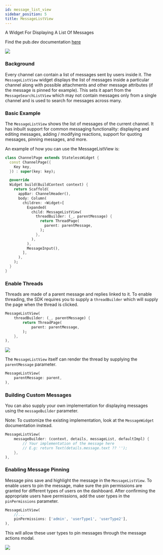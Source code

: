 ```yaml
---
id: message_list_view
sidebar_position: 5
title: MessageListView
---
```


A Widget For Displaying A List Of Messages

Find the pub.dev documentation [here](https://pub.dev/documentation/stream_chat_flutter/latest/stream_chat_flutter/MessageListView-class.html)

![](../assets/message_list_view.png)

### Background

Every channel can contain a list of messages sent by users inside it. The `MessageListView` widget
displays the list of messages inside a particular channel along with possible attachments and
other message attributes (if the message is pinned for example). This sets it apart from the `MessageSearchListView`
which may not contain messages only from a single channel and is used to search for messages across
many.

### Basic Example

The `MessageListView` shows the list of messages of the current channel. It has inbuilt support for
common messaging functionality: displaying and editing messages, adding / modifying reactions, support
for quoting messages, pinning messages, and more.

An example of how you can use the MessageListView is:

```dart
class ChannelPage extends StatelessWidget {
  const ChannelPage({
    Key key,
  }) : super(key: key);

  @override
  Widget build(BuildContext context) {
    return Scaffold(
      appBar: ChannelHeader(),
      body: Column(
        children: <Widget>[
          Expanded(
            child: MessageListView(
              threadBuilder: (_, parentMessage) {
                return ThreadPage(
                  parent: parentMessage,
                );
              },
            ),
          ),
          MessageInput(),
        ],
      ),
    );
  }
}
```

### Enable Threads

Threads are made of a parent message and replies linked to it. To enable threading, the SDK requires you
to supply a `threadBuilder` which will supply the page when the thread is clicked.

```dart
MessageListView(
    threadBuilder: (_, parentMessage) {
        return ThreadPage(
            parent: parentMessage,
        );
    },
),
```

![](../assets/message_list_view_threads.png)

The `MessageListView` itself can render the thread by supplying the `parentMessage` parameter.

```dart
MessageListView(
    parentMessage: parent,
),
```

### Building Custom Messages

You can also supply your own implementation for displaying messages using the `messageBuilder` parameter.

Note: To customize the existing implementation, look at the `MessageWidget` documentation instead.

```dart
MessageListView(
    messageBuilder: (context, details, messageList, defaultImpl) {
        // Your implementation of the message here
        // E.g: return Text(details.message.text ?? '');
    },
),
```

### Enabling Message Pinning

Message pins save and highlight the message in the `MessageListView`. To enable users to pin the message,
make sure the pin permissions are granted for different types of users on the dashboard. After confirming
the appropriate users have permissions, add the user types in the `pinPermissions` parameter.

```dart
MessageListView(
    //...
    pinPermissions: ['admin', 'userType1', 'userType2'],
),
```

This will allow these user types to pin messages through the message actions modal.

![](../assets/message_list_view_pin.png)

